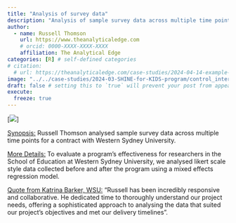 ```yaml
---
title: "Analysis of survey data"
description: "Analysis of sample survey data across multiple time points"
author:
  - name: Russell Thomson
    url: https://www.theanalyticaledge.com
    # orcid: 0000-XXXX-XXXX-XXXX
    affiliation: The Analytical Edge
categories: [R] # self-defined categories
# citation: 
  # url: https://theanalyticaledge.com/case-studies/2024-04-14-example-case-study/ 
image: "../../case-studies/2024-03-SHINE-for-KIDS-program/control_intervention.png"
draft: false # setting this to `true` will prevent your post from appearing on your listing page until you're ready!
execute: 
  freeze: true
---
```


[![](control_intervention.png)]

[Synopsis:]{.underline} Russell Thomson analysed sample survey data across multiple time points for a contract with Western Sydney University.

[More Details:]{.underline} To evaluate a program’s effectiveness for researchers in the School of Education at Western Sydney University, we analysed likert scale style data collected before and after the program using a mixed effects regression model.

[Quote from Katrina Barker, WSU:]{.underline} “Russell has been incredibly responsive and collaborative. He dedicated time to thoroughly understand our project needs, offering a sophisticated approach to analysing the data that suited our project’s objectives and met our delivery timelines”.
